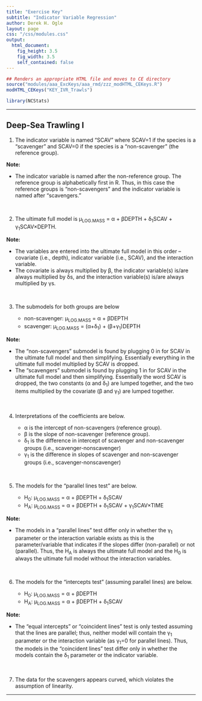 ```yaml
---
title: "Exercise Key"
subtitle: "Indicator Variable Regression"
author: Derek H. Ogle
layout: page
css: "/css/modules.css"
output:
  html_document:
    fig_height: 3.5
    fig_width: 3.5
    self_contained: false
---
```


```r
## Renders an appropriate HTML file and moves to CE directory
source("modules/aaa_ExcKeys/aaa_rmd/zzz_modHTML_CEKeys.R")
modHTML_CEKeys("KEY_IVR_Trawls")
```
```r
library(NCStats)
```

----

## Deep-Sea Trawling I

<ol start="1">
  <li>The indicator variable is named "SCAV" where SCAV=1 if the species is a "scavenger" and SCAV=0 if the species is a "non-scavenger" (the reference group).</li>
</ol>

<div class="alert alert-warning">
<strong>Note:</strong> 
<ul>
  <li>The indicator variable is named after the non-reference group. The reference group is alphabetically first in R. Thus, in this case the reference groups is "non-scavengers" and the indicator variable is named after "scavengers."</li>
</ul>
</div>

<br>

<ol start="2">
  <li>The ultimate full model is &mu;<sub>LOG.MASS</sub> = &alpha; + &beta;DEPTH + &delta;<sub>1</sub>SCAV + &gamma;<sub>1</sub>SCAV&times;DEPTH.</li>
</ol>

<div class="alert alert-warning">
<strong>Note:</strong> 
<ul>
  <li>The variables are entered into the ultimate full model in this order -- covariate (i.e., depth), indicator variable (i.e., SCAV), and the interaction variable.</li>
  <li>The covariate is always multiplied by &beta;, the indicator variable(s) is/are always multiplied by &delta;s, and the interaction variable(s) is/are always multiplied by &gamma;s.</li>
</ul>
</div>

<br>

<ol start="3">
  <li>The submodels for both groups are below</li>
  <ul>
    <li>non-scavenger: &mu;<sub>LOG.MASS</sub> = &alpha; + &beta;DEPTH
    <li>scavenger: &mu;<sub>LOG.MASS</sub> = (&alpha;+&delta;<sub>1</sub>) + (&beta;+&gamma;<sub>1</sub>)DEPTH</li></li>
  </ul>
</ol>

<div class="alert alert-warning">
<strong>Note:</strong> 
<ul>
  <li>The "non-scavengers" submodel is found by plugging 0 in for SCAV in the ultimate full model and then simplifying. Essentially everything in the ultimate full model multiplied by SCAV is dropped.</li>
  <li>The "scavengers" submodel is found by plugging 1 in for SCAV in the ultimate full model and then simplifying. Essentially the word SCAV is dropped, the two constants (&alpha; and &delta;<sub>1</sub>) are lumped together, and the two items multiplied by the covariate (&beta; and &gamma;<sub>1</sub>) are lumped together.</li>
</ul>
</div>

<br>

<ol start="4">
  <li>Interpretations of the coefficients are below.</li>
  <ul>
    <li>&alpha; is the intercept of non-scavengers (reference group).</li>
    <li>&beta; is the slope of non-scavenger (reference group).</li>
    <li>&delta;<sub>1</sub> is the difference in intercept of scavenger and non-scavenger groups (i.e., scavenger-nonscavenger)</li>
    <li>&gamma;<sub>1</sub> is the difference in slopes of scavenger and non-scavenger groups (i.e., scavenger-nonscavenger)</li>
  </ul>
</ol>

<br>

<ol start="5">
  <li>The models for the "parallel lines test" are below.</li>
  <ul>
    <li>H<sub>0</sub>: &mu;<sub>LOG.MASS</sub> = &alpha; + &beta;DEPTH + &delta;<sub>1</sub>SCAV</li>
    <li>H<sub>A</sub>: &mu;<sub>LOG.MASS</sub> = &alpha; + &beta;DEPTH + &delta;<sub>1</sub>SCAV + &gamma;<sub>1</sub>SCAV&times;TIME</li>
  </ul>
</ol>

<div class="alert alert-warning">
<strong>Note:</strong> 
<ul>
  <li>The models in a "parallel lines" test differ only in whether the &gamma;<sub>1</sub> parameter or the interaction variable exists as this is the parameter/variable that indicates if the slopes differ (non-parallel) or not (parallel). Thus, the H<sub>A</sub> is always the ultimate full model and the H<sub>0</sub> is always the ultimate full model without the interaction variables.</li>
</ul>
</div>

<br>

<ol start="6">
  <li>The models for the "intercepts test" (assuming parallel lines) are below.</li>
  <ul>
    <li>H<sub>0</sub>: &mu;<sub>LOG.MASS</sub> = &alpha; + &beta;DEPTH</li>
    <li>H<sub>A</sub>: &mu;<sub>LOG.MASS</sub> = &alpha; + &beta;DEPTH + &delta;<sub>1</sub>SCAV</li>
  </ul>
</ol>

<div class="alert alert-warning">
<strong>Note:</strong> 
<ul>
  <li>The "equal intercepts" or "coincident lines" test is only tested assuming that the lines are parallel; thus, neither model will contain the &gamma;<sub>1</sub> parameter or the interaction variable (as &gamma;<sub>1</sub>=0 for parallel lines). Thus, the models in the "coincident lines" test differ only in whether the models contain the &delta;<sub>1</sub> parameter or the indicator variable.</li>
</ul>
</div>

<br>

<ol start="7">
  <li>The data for the scavengers appears curved, which violates the assumption of linearity.</li>
</ol>

----
